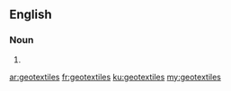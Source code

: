 ==English==

===Noun===
{{head|en|plural}}

# {{plural of|geotextile|lang=en}}

[[ar:geotextiles]]
[[fr:geotextiles]]
[[ku:geotextiles]]
[[my:geotextiles]]